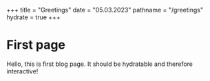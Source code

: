 +++
title = "Greetings"
date = "05.03.2023"
pathname = "/greetings"
hydrate = true
+++


# First page

Hello, this is first blog page. It should be hydratable and therefore interactive!

<Counter />

